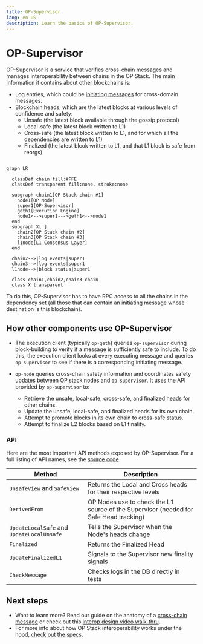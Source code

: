 ```yaml
---
title: OP-Supervisor
lang: en-US
description: Learn the basics of OP-Supervisor.
---
```



<InteropCallout />

# OP-Supervisor

OP-Supervisor is a service that verifies cross-chain messages and manages interoperability between chains in the OP Stack. 
The main information it contains about other blockchains is:
- Log entries, which could be [initiating messages](./explainer#how-messages-get-from-one-chain-to-the-other) for cross-domain messages.
- Blockchain heads, which are the latest blocks at various levels of confidence and safety:
  - Unsafe (the latest block available through the gossip protocol)
  - Local-safe (the latest block written to L1)
  - Cross-safe (the latest block written to L1, and for which all the dependencies are written to L1)
  - Finalized (the latest blcok written to L1, and that L1 block is safe from reorgs)

```mermaid

graph LR

  classDef chain fill:#FFE
  classDef transparent fill:none, stroke:none
  
  subgraph chain1[OP Stack chain #1]
    node1[OP Node]
    super1[OP-Supervisor]
    geth1[Execution Engine]
    node1<-->super1--->geth1<-->node1
  end
  subgraph X[ ]
    chain2[OP Stack chain #2]
    chain3[OP Stack chain #3]
    l1node[L1 Consensus Layer]
  end

  chain2-->|log events|super1
  chain3-->|log events|super1
  l1node-->|block status|super1

  class chain1,chain2,chain3 chain
  class X transparent
```

To do this, OP-Supervisor has to have RPC access to all the chains in the dependency set (all those that can contain an initiating message whose destination is this blockchain).

## How other components use OP-Supervisor

- The execution client (typically `op-geth`) queries `op-supervisor` during block-building to verify if a message is sufficiently safe to include. 
  To do this, the execution client looks at every executing message and  queries `op-supervisor` to see if there is a corresponding initiating message.

- `op-node` queries cross-chain safety information and coordinates safety updates between OP stack nodes and `op-supervisor`. It uses the API provided by `op-supervisor` to:
  - Retrieve the unsafe, local-safe, cross-safe, and finalized heads for other chains.
  - Update the unsafe, local-safe, and finalized heads for its own chain.
  - Attempt to promote blocks in its own chain to cross-safe status.
  - Attempt to finalize L2 blocks based on L1 finality.

### API

Here are the most important API methods exposed by OP-Supervisor.
For a full listing of API names, see the [source code](https://github.com/ethereum-optimism/optimism/blob/develop/op-service/sources/supervisor_client.go).

| Method                                    | Description                                                                           |
| ----------------------------------------- | ------------------------------------------------------------------------------------- |
| `UnsafeView` and `SafeView`               | Returns the Local and Cross heads for their respective levels                         |
| `DerivedFrom`                             | OP Nodes use to check the L1 source of the Supervisor (needed for Safe Head tracking) |
| `UpdateLocalSafe` and `UpdateLocalUnsafe` | Tells the Supervisor when the Node's heads change                                     |
| `Finalized`                               | Returns the Finalized Head                                                            |
| `UpdateFinalizedL1`                       | Signals to the Supervisor new finality signals                                        |
| `CheckMessage`                            | Checks logs in the DB directly in tests                                               |

## Next steps

*   Want to learn more? Read our guide on the anatomy of a [cross-chain message](./explainer#how-messages-get-from-one-chain-to-the-other) or check out this [interop design video walk-thru](https://www.youtube.com/watch?v=FKc5RgjtGes).
*   For more info about how OP Stack interoperability works under the hood, [check out the specs](https://specs.optimism.io/interop/overview.html).

